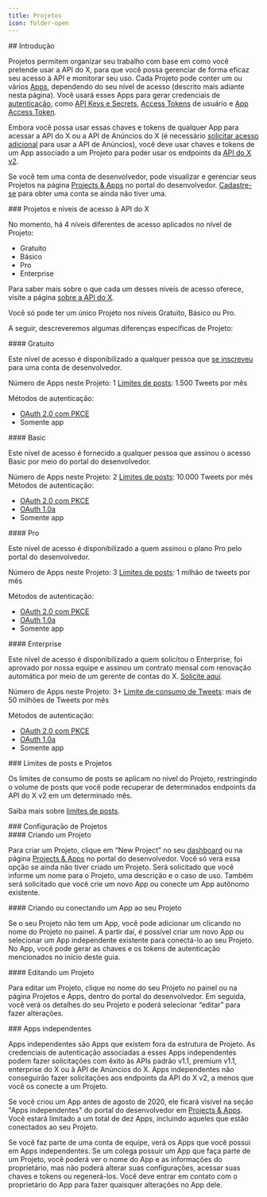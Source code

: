 ```yaml
---
title: Projetos
icon: folder-open
---
```


<div id="introduction">
  ## Introdução
</div>

Projetos permitem organizar seu trabalho com base em como você pretende usar a API do X, para que você possa gerenciar de forma eficaz seu acesso à API e monitorar seu uso. Cada Projeto pode conter um ou vários [Apps](/pt-BR/resources/fundamentals/developer-apps), dependendo do seu nível de acesso (descrito mais adiante nesta página). Você usará esses Apps para gerar credenciais de [autenticação](/pt-BR/resources/fundamentals/authentication), como [API Keys e Secrets](/pt-BR/resources/fundamentals/authentication#api-key-and-secret), [Access Tokens](/pt-BR/resources/fundamentals/authentication#obtaining-access-tokens-using-3-legged-oauth-flow) de usuário e [App Access Token](/pt-BR/resources/fundamentals/authentication#bearer-token-also-known-as-app-only).

Embora você possa usar essas chaves e tokens de qualquer App para acessar a API do X ou a API de Anúncios do X (é necessário [solicitar acesso adicional](/pt-BR/x-ads-api/getting-started/step-by-step-guide) para usar a API de Anúncios), você deve usar chaves e tokens de um App associado a um Projeto para poder usar os endpoints da [API do X v2](/pt-BR/x-api/introduction).

Se você tem uma conta de desenvolvedor, pode visualizar e gerenciar seus Projetos na página [Projects & Apps](https://developer.x.com/en/portal/projects-and-apps) no portal do desenvolvedor. [Cadastre-se](https://developer.x.com/en/portal/petition/essential/basic-info) para obter uma conta se ainda não tiver uma.

<div id="projects-and-x-api-access-levels">
  ### Projetos e níveis de acesso à API do X
</div>

No momento, há 4 níveis diferentes de acesso aplicados no nível de Projeto:

- Gratuito
- Básico
- Pro
- Enterprise

Para saber mais sobre o que cada um desses níveis de acesso oferece, visite a página [sobre a API do X](/pt-BR/x-api/getting-started/about-x-api).

Você só pode ter um único Projeto nos níveis Gratuito, Básico ou Pro.

A seguir, descreveremos algumas diferenças específicas de Projeto:

<div id="free">
  #### Gratuito
</div>

Este nível de acesso é disponibilizado a qualquer pessoa que [se inscreveu](https://developer.twitter.com/en/portal/petition/essential/basic-info) para uma conta de desenvolvedor.

Número de Apps neste Projeto: 1
[Limites de posts](/pt-BR/x-api/fundamentals/post-cap): 1.500 Tweets por mês

Métodos de autenticação:

- [OAuth 2.0 com PKCE](/pt-BR/resources/fundamentals/authentication#oauth-2-0-authorization-code-flow-with-pkce-2)
- Somente app

<div id="basic">
  #### Basic
</div>

Este nível de acesso é fornecido a qualquer pessoa que assinou o acesso Basic por meio do portal do desenvolvedor.

Número de Apps neste Projeto: 2
[Limites de posts](/pt-BR/x-api/fundamentals/post-cap): 10.000 Tweets por mês
Métodos de autenticação:

- [OAuth 2.0 com PKCE](/pt-BR/resources/fundamentals/authentication#oauth-2-0-authorization-code-flow-with-pkce-2)
- [OAuth 1.0a](/pt-BR/resources/fundamentals/authentication#oauth-1-0a-2)
- Somente app

<div id="pro">
  #### Pro
</div>

Este nível de acesso é disponibilizado a quem assinou o plano Pro pelo portal do desenvolvedor.

Número de Apps neste Projeto: 3
[Limites de posts](/pt-BR/x-api/fundamentals/post-cap): 1 milhão de tweets por mês

Métodos de autenticação:

- [OAuth 2.0 com PKCE](/pt-BR/resources/fundamentals/authentication#oauth-2-0-authorization-code-flow-with-pkce-2)
- [OAuth 1.0a](/pt-BR/resources/fundamentals/authentication#oauth-1-0a-2)
- Somente app

<div id="enterprise">
  #### Enterprise
</div>

Este nível de acesso é disponibilizado a quem solicitou o Enterprise, foi aprovado por nossa equipe e assinou um contrato mensal com renovação automática por meio de um gerente de contas do X. [Solicite aqui](https://docs.google.com/forms/d/e/1FAIpQLScO3bczKWO2jFHyVZJUSEGfdyfFaqt2MvmOfl_aJp0KxMqtDA/viewform).

Número de Apps neste Projeto: 3+
[Limite de consumo de Tweets](/pt-BR/x-api/fundamentals/post-cap): mais de 50 milhões de Tweets por mês

Métodos de autenticação:

- [OAuth 2.0 com PKCE](/pt-BR/resources/fundamentals/authentication#oauth-2-0-authorization-code-flow-with-pkce-2)
- [OAuth 1.0a](/pt-BR/resources/fundamentals/authentication#oauth-1-0a-2)
- Somente app

<div id="tweet-caps-and-projects">
  ### Limites de posts e Projetos
</div>

Os limites de consumo de posts se aplicam no nível do Projeto, restringindo o volume de posts que você pode recuperar de determinados endpoints da API do X v2 em um determinado mês.

Saiba mais sobre [limites de posts](/pt-BR/x-api/fundamentals/post-cap).

<div id="configuring-projects">
  ### Configuração de Projetos
</div>

<div id="creating-a-project">
  #### Criando um Projeto
</div>

Para criar um Projeto, clique em “New Project” no seu [dashboard](https://developer.twitter.com/en/portal/dashboard) ou na página [Projects & Apps](https://developer.twitter.com/en/portal/projects-and-apps) no portal do desenvolvedor. Você só verá essa opção se ainda não tiver criado um Projeto. Será solicitado que você informe um nome para o Projeto, uma descrição e o caso de uso. Também será solicitado que você crie um novo App ou conecte um App autônomo existente.

<div id="creating-or-connecting-an-app-for-your-project">
  #### Criando ou conectando um App ao seu Projeto
</div>

Se o seu Projeto não tem um App, você pode adicionar um clicando no nome do Projeto no painel. A partir daí, é possível criar um novo App ou selecionar um App independente existente para conectá-lo ao seu Projeto. No App, você pode gerar as chaves e os tokens de autenticação mencionados no início deste guia.

<div id="editing-a-project">
  #### Editando um Projeto
</div>

Para editar um Projeto, clique no nome do seu Projeto no painel ou na página Projetos e Apps, dentro do portal do desenvolvedor. Em seguida, você verá os detalhes do seu Projeto e poderá selecionar “editar” para fazer alterações.

<div id="standalone-apps">
  ### Apps independentes
</div>

Apps independentes são Apps que existem fora da estrutura de Projeto. As credenciais de autenticação associadas a esses Apps independentes podem fazer solicitações com êxito às APIs padrão v1.1, premium v1.1, enterprise do X ou à API de Anúncios do X. Apps independentes não conseguirão fazer solicitações aos endpoints da API do X v2, a menos que você os conecte a um Projeto.

Se você criou um App antes de agosto de 2020, ele ficará visível na seção "Apps independentes" do portal do desenvolvedor em [Projects & Apps](https://developer.twitter.com/en/portal/projects-and-apps). Você estará limitado a um total de dez Apps, incluindo aqueles que estão conectados ao seu Projeto.

Se você faz parte de uma conta de equipe, verá os Apps que você possui em Apps independentes. Se um colega possuir um App que faça parte de um Projeto, você poderá ver o nome do App e as informações do proprietário, mas não poderá alterar suas configurações, acessar suas chaves e tokens ou regenerá-los. Você deve entrar em contato com o proprietário do App para fazer quaisquer alterações no App dele.